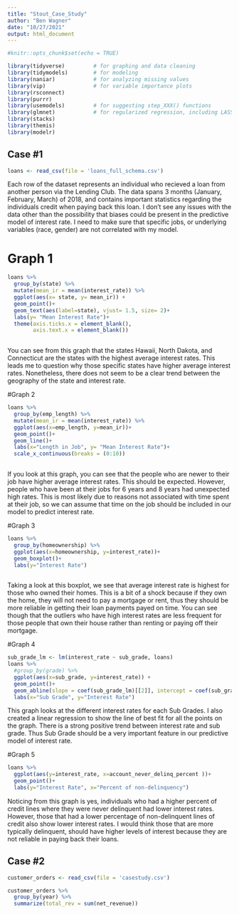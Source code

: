 ```yaml
---
title: "Stout_Case_Study"
author: "Ben Wagner"
date: "10/27/2021"
output: html_document
---
```


```r
#knitr::opts_chunk$set(echo = TRUE)
```

```r
library(tidyverse)         # for graphing and data cleaning
library(tidymodels)        # for modeling
library(naniar)            # for analyzing missing values
library(vip)               # for variable importance plots
library(rsconnect)
library(purrr)
library(usemodels)         # for suggesting step_XXX() functions
library(glmnet)            # for regularized regression, including LASSO
library(stacks)
library(themis) 
library(modelr)
```


## Case #1

```r
loans <- read_csv(file = 'loans_full_schema.csv')
```

Each row of the dataset represents an individual who recieved a loan from another person via the Lending Club. The data spans 3 months (January, February, March) of 2018, and contains important statistics regarding the individuals credit when paying back this loan. I don't see any issues with the data other than the possibility that biases could be present in the predictive model of interest rate. I need to make sure that specific jobs, or underlying variables (race, gender) are not correlated with my model.

# Graph 1

```r
loans %>% 
  group_by(state) %>% 
  mutate(mean_ir = mean(interest_rate)) %>% 
  ggplot(aes(x= state, y= mean_ir)) +
  geom_point()+
  geom_text(aes(label=state), vjust= 1.5, size= 2)+
  labs(y= "Mean Interest Rate")+
  theme(axis.ticks.x = element_blank(),
        axis.text.x = element_blank())
  
```

You can see from this graph that the states Hawaii, North Dakota, and Connecticut are the states with the highest average interest rates. This leads me to question why those specific states have higher average interest rates. Nonetheless, there does not seem to be a clear trend between the geography of the state and interest rate.

#Graph 2

```r
loans %>% 
  group_by(emp_length) %>%
  mutate(mean_ir = mean(interest_rate)) %>% 
  ggplot(aes(x=emp_length, y=mean_ir))+
  geom_point()+
  geom_line()+
  labs(x="Length in Job", y= "Mean Interest Rate")+
  scale_x_continuous(breaks = (0:10))
  
```

If you look at this graph, you can see that the people who are newer to their job have higher average interest rates. This should be expected. However, people who have been at their jobs for 6 years and 8 years had unexpected high rates. This is most likely due to reasons not associated with time spent at their job, so we can assume that time on the job should be included in our model to predict interest rate.

#Graph 3

```r
loans %>% 
  group_by(homeownership) %>% 
  ggplot(aes(x=homeownership, y=interest_rate))+
  geom_boxplot()+
  labs(y="Interest Rate")
  
```

Taking a look at this boxplot, we see that average interest rate is highest for those who owned their homes. This is a bit of a shock because if they own the home, they will not need to pay a mortgage or rent, thus they should be more reliable in getting their loan payments payed on time. You can see though that the outliers who have high interest rates are less frequent for those people that own their house rather than renting or paying off their mortgage.

#Graph 4

```r
sub_grade_lm <- lm(interest_rate ~ sub_grade, loans)
loans %>% 
  #group_by(grade) %>%
  ggplot(aes(x=sub_grade, y=interest_rate)) +
  geom_point()+
  geom_abline(slope = coef(sub_grade_lm)[[2]], intercept = coef(sub_grade_lm)[[1]])+
  labs(x="Sub Grade", y="Interest Rate")
```

This graph looks at the different interest rates for each Sub Grades. I also created a linear regression to show the line of best fit for all the points on the graph. There is a strong positive trend between interest rate and sub grade. Thus Sub Grade should be a very important feature in our predictive model of interest rate.

#Graph 5

```r
loans %>% 
  ggplot(aes(y=interest_rate, x=account_never_delinq_percent ))+
  geom_point()+
  labs(y="Interest Rate", x="Percent of non-delinquency")
```

Noticing from this graph is yes, individuals who had a higher percent of credit lines where they were never delinquent had lower interest rates. However, those that had a lower percentage of non-delinquent lines of credit also show lower interest rates. I would think those that are more typically delinquent, should have higher levels of interest because they are not reliable in paying back their loans.





## Case #2

```r
customer_orders <- read_csv(file = 'casestudy.csv')
```

```r
customer_orders %>% 
  group_by(year) %>% 
  summarize(total_rev = sum(net_revenue))
```

```r
  
```

